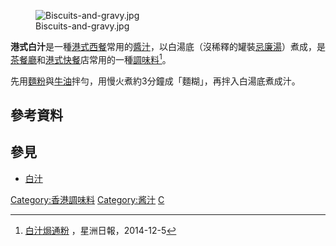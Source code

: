 [[File:Biscuits-and-gravy.jpg|right]]

'''港式白汁'''是一種[[港式西餐|港式西餐]]常用的[[醬汁|醬汁]]，以白湯底（沒稀釋的罐裝[[忌廉湯|忌廉湯]]）煮成，是[[茶餐廳|茶餐廳]]和[[港式快餐|港式快餐]]店常用的一種[[調味料|調味料]]<ref>[http://life.sinchew.com.my/node/14486?tid=38 白汁焗通粉] {{Wayback|url=http://life.sinchew.com.my/node/14486?tid=38 |date=20150721175915 }}，星洲日報，2014-12-5</ref>。

先用[[麵粉|麵粉]]與[[牛油|牛油]]拌勻，用慢火煮約3分鐘成「麵糊」，再拌入白湯底煮成汁。

==參考資料==
<references />

==參見==
* [[白汁|白汁]]

[[Category:香港調味料|Category:香港調味料]]
[[Category:酱汁|Category:酱汁]]
[[Category:豉油西餐|C]]

{{Ingredients-stub}}